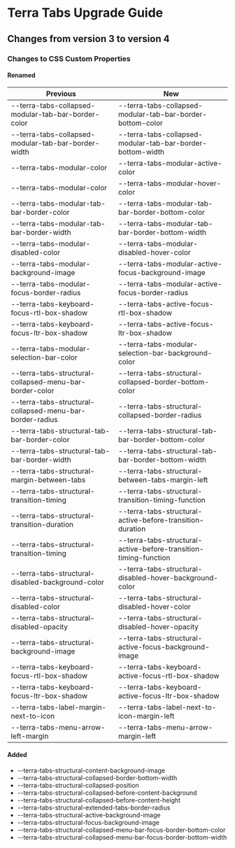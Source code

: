 
<Badge />

# Terra Tabs Upgrade Guide

## Changes from version 3 to version 4

### Changes to CSS Custom Properties

#### Renamed
| Previous | New |
|-|-|
| --terra-tabs-collapsed-modular-tab-bar-border-color | --terra-tabs-collapsed-modular-tab-bar-border-bottom-color |
| --terra-tabs-collapsed-modular-tab-bar-border-width | --terra-tabs-collapsed-modular-tab-bar-border-bottom-width |
| --terra-tabs-modular-color | --terra-tabs-modular-active-color |
| --terra-tabs-modular-color | --terra-tabs-modular-hover-color |
| --terra-tabs-modular-tab-bar-border-color | --terra-tabs-modular-tab-bar-border-bottom-color |
| --terra-tabs-modular-tab-bar-border-width | --terra-tabs-modular-tab-bar-border-bottom-width |
| --terra-tabs-modular-disabled-color | --terra-tabs-modular-disabled-hover-color |
| --terra-tabs-modular-background-image | --terra-tabs-modular-active-focus-background-image |
| --terra-tabs-modular-focus-border-radius | --terra-tabs-modular-active-focus-border-radius |
| --terra-tabs-keyboard-focus-rtl-box-shadow | --terra-tabs-active-focus-rtl-box-shadow |
| --terra-tabs-keyboard-focus-ltr-box-shadow | --terra-tabs-active-focus-ltr-box-shadow |
| --terra-tabs-modular-selection-bar-color | --terra-tabs-modular-selection-bar-background-color |
| --terra-tabs-structural-collapsed-menu-bar-border-color | --terra-tabs-structural-collapsed-border-bottom-color |
| --terra-tabs-structural-collapsed-menu-bar-border-radius | --terra-tabs-structural-collapsed-border-radius |
| --terra-tabs-structural-tab-bar-border-color | --terra-tabs-structural-tab-bar-border-bottom-color |
| --terra-tabs-structural-tab-bar-border-width | --terra-tabs-structural-tab-bar-border-bottom-width |
| --terra-tabs-structural-margin-between-tabs | --terra-tabs-structural-between-tabs-margin-left |
| --terra-tabs-structural-transition-timing | --terra-tabs-structural-transition-timing-function |
| --terra-tabs-structural-transition-duration | --terra-tabs-structural-active-before-transition-duration |
| --terra-tabs-structural-transition-timing | --terra-tabs-structural-active-before-transition-timing-function |
| --terra-tabs-structural-disabled-background-color | --terra-tabs-structural-disabled-hover-background-color |
| --terra-tabs-structural-disabled-color | --terra-tabs-structural-disabled-hover-color |
| --terra-tabs-structural-disabled-opacity | --terra-tabs-structural-disabled-hover-opacity |
| --terra-tabs-structural-background-image | --terra-tabs-structural-active-focus-background-image |
| --terra-tabs-keyboard-focus-rtl-box-shadow | --terra-tabs-keyboard-active-focus-rtl-box-shadow |
| --terra-tabs-keyboard-focus-ltr-box-shadow | --terra-tabs-keyboard-active-focus-ltr-box-shadow |
| --terra-tabs-label-margin-next-to-icon | --terra-tabs-label-next-to-icon-margin-left |
| --terra-tabs-menu-arrow-left-margin | --terra-tabs-menu-arrow-margin-left |

#### Added
* --terra-tabs-structural-content-background-image
* --terra-tabs-structural-collapsed-border-bottom-width
* --terra-tabs-structural-collapsed-position
* --terra-tabs-structural-collapsed-before-content-background
* --terra-tabs-structural-collapsed-before-content-height
* --terra-tabs-structural-extended-tabs-border-radius
* --terra-tabs-structural-active-background-image
* --terra-tabs-structural-focus-background-image
* --terra-tabs-structural-collapsed-menu-bar-focus-border-bottom-color
* --terra-tabs-structural-collapsed-menu-bar-focus-border-bottom-width
